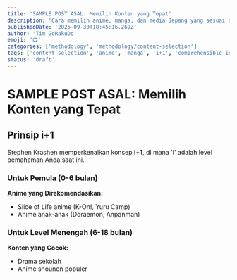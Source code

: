 ```yaml
---
title: 'SAMPLE POST ASAL: Memilih Konten yang Tepat'
description: 'Cara memilih anime, manga, dan media Jepang yang sesuai dengan level Anda.'
publishedDate: '2025-09-30T18:45:16.269Z'
author: 'Tim GoRakuDo'
emoji: '📺'
categories: ['methodology', 'methodology/content-selection']
tags: ['content-selection', 'anime', 'manga', 'i+1', 'comprehensible-input']
status: 'draft'
---
```


# SAMPLE POST ASAL: Memilih Konten yang Tepat

## Prinsip i+1

Stephen Krashen memperkenalkan konsep **i+1**, di mana 'i' adalah level pemahaman Anda saat ini.

### Untuk Pemula (0-6 bulan)

**Anime yang Direkomendasikan:**

- Slice of Life anime (K-On!, Yuru Camp)
- Anime anak-anak (Doraemon, Anpanman)

### Untuk Level Menengah (6-18 bulan)

**Konten yang Cocok:**

- Drama sekolah
- Anime shounen populer

